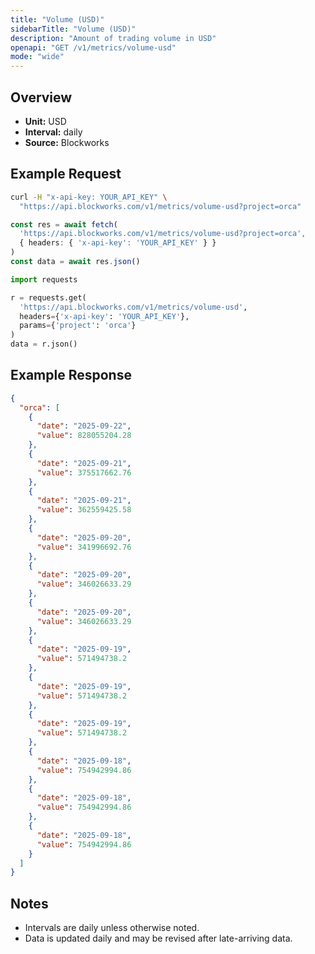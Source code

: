 ```yaml
---
title: "Volume (USD)"
sidebarTitle: "Volume (USD)"
description: "Amount of trading volume in USD"
openapi: "GET /v1/metrics/volume-usd"
mode: "wide"
---
```


## Overview

- **Unit:** USD
- **Interval:** daily
- **Source:** Blockworks

## Example Request

<CodeGroup>

```bash cURL
curl -H "x-api-key: YOUR_API_KEY" \
  "https://api.blockworks.com/v1/metrics/volume-usd?project=orca"
```

```typescript TypeScript
const res = await fetch(
  'https://api.blockworks.com/v1/metrics/volume-usd?project=orca',
  { headers: { 'x-api-key': 'YOUR_API_KEY' } }
)
const data = await res.json()
```

```python Python
import requests

r = requests.get(
  'https://api.blockworks.com/v1/metrics/volume-usd',
  headers={'x-api-key': 'YOUR_API_KEY'},
  params={'project': 'orca'}
)
data = r.json()
```

</CodeGroup>

## Example Response

```json
{
  "orca": [
    {
      "date": "2025-09-22",
      "value": 828055204.28
    },
    {
      "date": "2025-09-21",
      "value": 375517662.76
    },
    {
      "date": "2025-09-21",
      "value": 362559425.58
    },
    {
      "date": "2025-09-20",
      "value": 341996692.76
    },
    {
      "date": "2025-09-20",
      "value": 346026633.29
    },
    {
      "date": "2025-09-20",
      "value": 346026633.29
    },
    {
      "date": "2025-09-19",
      "value": 571494738.2
    },
    {
      "date": "2025-09-19",
      "value": 571494738.2
    },
    {
      "date": "2025-09-19",
      "value": 571494738.2
    },
    {
      "date": "2025-09-18",
      "value": 754942994.86
    },
    {
      "date": "2025-09-18",
      "value": 754942994.86
    },
    {
      "date": "2025-09-18",
      "value": 754942994.86
    }
  ]
}
```

## Notes
- Intervals are daily unless otherwise noted.
- Data is updated daily and may be revised after late-arriving data.